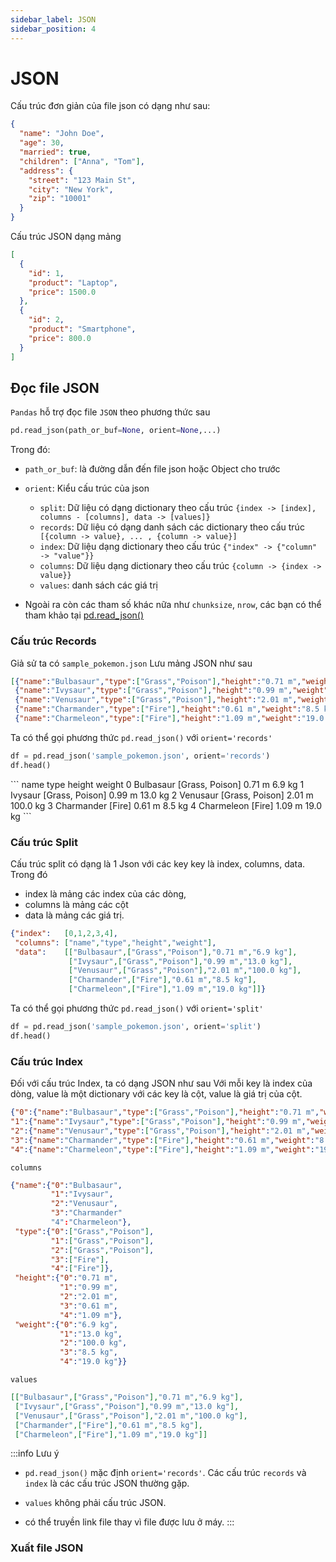 ```yaml
---
sidebar_label: JSON
sidebar_position: 4
---
```

# JSON

Cấu trúc đơn giản của file json có dạng như sau:

```json
{
  "name": "John Doe",
  "age": 30,
  "married": true,
  "children": ["Anna", "Tom"],
  "address": {
    "street": "123 Main St",
    "city": "New York",
    "zip": "10001"
  }
}
```
Cấu trúc JSON dạng mảng

```json
[
  {
    "id": 1,
    "product": "Laptop",
    "price": 1500.0
  },
  {
    "id": 2,
    "product": "Smartphone",
    "price": 800.0
  }
]
```

## Đọc file JSON

 `Pandas` hỗ trợ đọc file `JSON` theo phương thức sau

```python
pd.read_json(path_or_buf=None, orient=None,...)
```

Trong đó:

- `path_or_buf`: là đường dẫn đến file json hoặc Object cho trước

- `orient`:  Kiểu cấu trúc của json
    - `split`:  Dữ liệu có dạng dictionary theo cấu trúc `{index -> [index], columns - [columns], data -> [values]}`
    - `records`: Dữ liệu có dạng danh sách các dictionary theo cấu trúc ` [{column -> value}, ... , {column -> value}]`
    - `index`: Dữ liệu dạng dictionary theo cấu trúc `{"index" -> {"column" -> "value"}}`
    - `columns`: Dữ liệu dạng dictionary theo cấu trúc `{column -> {index -> value}}`
    - `values`: danh sách các giá trị
- Ngoài ra còn các tham số khác nữa như `chunksize`, `nrow`, các bạn có thể tham khảo tại [pd.read_json()](https://pandas.pydata.org/docs/reference/api/pandas.read_json.html)


### Cấu trúc Records
Giả sử ta có `sample_pokemon.json` Lưu mảng JSON như sau

```json
[{"name":"Bulbasaur","type":["Grass","Poison"],"height":"0.71 m","weight":"6.9 kg"},
 {"name":"Ivysaur","type":["Grass","Poison"],"height":"0.99 m","weight":"13.0 kg"},
 {"name":"Venusaur","type":["Grass","Poison"],"height":"2.01 m","weight":"100.0 kg"},
 {"name":"Charmander","type":["Fire"],"height":"0.61 m","weight":"8.5 kg"},
 {"name":"Charmeleon","type":["Fire"],"height":"1.09 m","weight":"19.0 kg"}]
 ```

Ta có thể gọi phương thức `pd.read_json()` với `orient='records'`

 ```python
 df = pd.read_json('sample_pokemon.json', orient='records')
 df.head()
 ```
<pythonoutput>
 ```
          name             type  height    weight
0   Bulbasaur  [Grass, Poison]  0.71 m    6.9 kg
1     Ivysaur  [Grass, Poison]  0.99 m   13.0 kg
2    Venusaur  [Grass, Poison]  2.01 m  100.0 kg
3  Charmander           [Fire]  0.61 m    8.5 kg
4  Charmeleon           [Fire]  1.09 m   19.0 kg
 ```
</pythonoutput>

### Cấu trúc Split

Cấu trúc split có dạng là 1 Json với các key key là index, columns, data. Trong đó
- index là mảng các index của các dòng, 
- columns là mảng các cột
- data là mảng các giá trị.

```json
{"index":   [0,1,2,3,4],
 "columns": ["name","type","height","weight"],
 "data":    [["Bulbasaur",["Grass","Poison"],"0.71 m","6.9 kg"],
             ["Ivysaur",["Grass","Poison"],"0.99 m","13.0 kg"],
             ["Venusaur",["Grass","Poison"],"2.01 m","100.0 kg"],
             ["Charmander",["Fire"],"0.61 m","8.5 kg"],
             ["Charmeleon",["Fire"],"1.09 m","19.0 kg"]]}
```

Ta có thể gọi phương thức `pd.read_json()` với `orient='split'`

 ```python
 df = pd.read_json('sample_pokemon.json', orient='split')
 df.head()
 ```


### Cấu trúc Index

Đối với cấu trúc Index, ta có dạng JSON như sau
Với mỗi key là index của dòng, value là một dictionary với các key là cột, value là giá trị của cột.

 ```json
 {"0":{"name":"Bulbasaur","type":["Grass","Poison"],"height":"0.71 m","weight":"6.9 kg"},
 "1":{"name":"Ivysaur","type":["Grass","Poison"],"height":"0.99 m","weight":"13.0 kg"},
 "2":{"name":"Venusaur","type":["Grass","Poison"],"height":"2.01 m","weight":"100.0 kg"},
 "3":{"name":"Charmander","type":["Fire"],"height":"0.61 m","weight":"8.5 kg"},
 "4":{"name":"Charmeleon","type":["Fire"],"height":"1.09 m","weight":"19.0 kg"}}
 ```

`columns`

```json
{"name":{"0":"Bulbasaur",
         "1":"Ivysaur",
         "2":"Venusaur",
         "3":"Charmander"
         "4":"Charmeleon"},
 "type":{"0":["Grass","Poison"],
         "1":["Grass","Poison"],
         "2":["Grass","Poison"],
         "3":["Fire"],
         "4":["Fire"]},
 "height":{"0":"0.71 m",
           "1":"0.99 m",
           "2":"2.01 m",
           "3":"0.61 m",
           "4":"1.09 m"},
 "weight":{"0":"6.9 kg",
           "1":"13.0 kg",
           "2":"100.0 kg",
           "3":"8.5 kg",
           "4":"19.0 kg"}}
```

`values`

```json
[["Bulbasaur",["Grass","Poison"],"0.71 m","6.9 kg"],
 ["Ivysaur",["Grass","Poison"],"0.99 m","13.0 kg"],
 ["Venusaur",["Grass","Poison"],"2.01 m","100.0 kg"],
 ["Charmander",["Fire"],"0.61 m","8.5 kg"],
 ["Charmeleon",["Fire"],"1.09 m","19.0 kg"]]
```
 

:::info Lưu ý

- `pd.read_json()` mặc định `orient='records'`. Các cấu trúc `records` và `index` là các cấu trúc JSON thường gặp.

- `values` không phải cấu trúc JSON.

- có thể truyền link file thay vì file được lưu ở máy.
:::
### Xuất file JSON